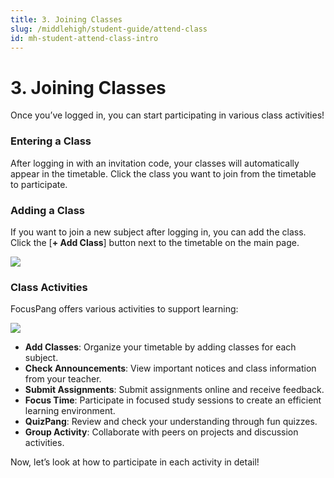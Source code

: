 ```yaml
---
title: 3. Joining Classes
slug: /middlehigh/student-guide/attend-class
id: mh-student-attend-class-intro
---
```



# 3. Joining Classes

Once you’ve logged in, you can start participating in various class activities!

### Entering a Class

After logging in with an invitation code, your classes will automatically appear in the timetable.
Click the class you want to join from the timetable to participate.

### Adding a Class

If you want to join a new subject after logging in, you can add the class.
Click the [**+ Add Class**] button next to the timetable on the main page.

<Image src="/img/en/middlehigh/student/06-01.jpg" size="lg" />

### Class Activities

FocusPang offers various activities to support learning:

<Image src="/img/en/middlehigh/student/06-01.jpg" size="lg" />

- **Add Classes**: Organize your timetable by adding classes for each subject.
- **Check Announcements**: View important notices and class information from your teacher.
- **Submit Assignments**: Submit assignments online and receive feedback.
- **Focus Time**: Participate in focused study sessions to create an efficient learning environment.
- **QuizPang**: Review and check your understanding through fun quizzes.
- **Group Activity**: Collaborate with peers on projects and discussion activities.

Now, let’s look at how to participate in each activity in detail!
